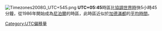 [[File:Timezones2008G_UTC+545.png|thumb]]
'''UTC+05:45'''時區比[[協調世界時|協調世界時]]快5小時45分鐘，從1986年開始成為[[尼泊爾|尼泊爾]]的時區，此時區近似於[[加德滿都|加德滿都]]的[[地方平時|平均時間]]。

{{clear}} 
{{時差表|+|5|45}}
{{timezones}}

[[Category:UTC偏移量|Category:UTC偏移量]]